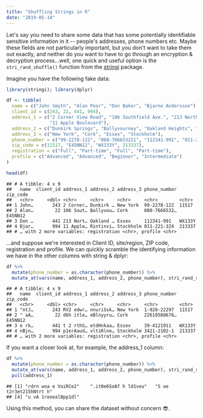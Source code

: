 ```yaml
---
title: "Shuffling Strings in R"
date: "2019-05-14"
---
```


Let's say you need to share some data that has some potentially identifiable sensitive information in it -- people's addresses, phone numbers etc. Maybe these fields are not particularly important, but you don't want to take them out exactly, and neither do you want to have to go through an encryption & decryption process...well, one quick and useful option is the `stri_rand_shuffle()` function from the [stringi](https://github.com/gagolews/stringi) package.

Imagine you have the following fake data:

```r
library(stringi); library(dplyr)

df <- tibble(
  name = c("John Smyth", "Alan Pear", "Don Baker", "Bjarne Andersson"),
  client_id = c(243, 22, 441, 994),
  address_1 = c("2 Corner View Road", "106 Southfield Ave.", "213 North 25th Street",
                "11 Apple Boulevard"),
  address_2 = c("Dunkirk Springs", "Ballyvourney", "Oakland Heights", "Rintinville"),
  address_3 = c("New York", "Cork", "Essex", "Stockholm"),
  phone_number = c("99-2278-122", "088-766653221", "112341-991", "011-221-324"),
  zip_code = c(11517, "E45NN12", "WX133Y", 213337),
  registration = c("Full", "Part-time", "Full", "Part-time"),
  profile = c("Advanced", "Advanced", "Beginner", "Intermediate")
)

head(df)
```

```
## # A tibble: 4 x 9
##   name  client_id address_1 address_2 address_3 phone_number zip_code
##   <chr>     <dbl> <chr>     <chr>     <chr>     <chr>        <chr>
## 1 John…       243 2 Corner… Dunkirk … New York  99-2278-122  11517
## 2 Alan…        22 106 Sout… Ballyvou… Cork      088-7666532… E45NN12
## 3 Don …       441 213 Nort… Oakland … Essex     112341-991   WX133Y
## 4 Bjar…       994 11 Apple… Rintinvi… Stockholm 011-221-324  213337
## # … with 2 more variables: registration <chr>, profile <chr>
```

...and suppose we're interested in Client ID, site/region, ZIP code, registration and profile. We can quickly scramble the identifying information we have in the other columns with string & dplyr:

```r
df %>%
  mutate(phone_number = as.character(phone_number)) %>%
  mutate_at(vars(name, address_1, address_2, phone_number), stri_rand_shuffle)
```

```
## # A tibble: 4 x 9
##   name  client_id address_1 address_2 address_3 phone_number zip_code
##   <chr>     <dbl> <chr>     <chr>     <chr>     <chr>        <chr>
## 1 "ntJ…       243 RV2 edwr… nnuriSsk… New York  1-928-22297  11517
## 2 " aA…        22 d6h itle… eBlnyyru… Cork      22610588676… E45NN12
## 3 e rk…       441 t 2 rthS… etdHnkaa… Essex     39-4121911   WX133Y
## 4 nBjn…       994 p1erAaud… vltiRlne… Stockholm 3421-2102-1  213337
## # … with 2 more variables: registration <chr>, profile <chr>
```

If you want a closer look at, for example, the address_1 column:

```r
df %>%
  mutate(phone_number = as.character(phone_number)) %>%
  mutate_at(vars(name, address_1, address_2, phone_number), stri_rand_shuffle) %>%
  pull(address_1)
```

```
## [1] "rdrn woa e VoiRCe2"    ".it0e6SoAf h ld1veu"   "S oe t2r3et215hNtrt h"
## [4] "u vA 1reoealBpp1dl"
```

Using this method, you can share the dataset without concern 😎.
